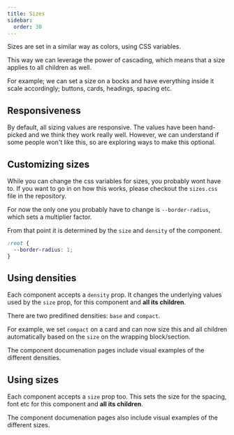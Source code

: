 ```yaml
---
title: Sizes
sidebar:
  order: 30
---
```


Sizes are set in a similar way as colors, using CSS variables.

This way we can leverage the power of cascading, which means that a size applies to all children as well.

For example; we can set a size on a bocks and have everything inside it scale accordingly; buttons, cards, headings, spacing etc.

## Responsiveness

By default, all sizing values are responsive. The values have been hand-picked and we think they work really well.
However, we can understand if some people won't like this, so are exploring ways to make this optional.

## Customizing sizes

While you can change the css variables for sizes, you probably wont have to. If you want to go in on how this works, please checkout the `sizes.css` file in the repository.

For now the only one you probably have to change is `--border-radius`, which sets a multiplier factor.

From that point it is determined by the `size` and `density` of the component.

```css
:root {
  --border-radius: 1;
}
```

## Using densities

Each component accepts a `density` prop. It changes the underlying values used by the `size` prop, for this component and **all its children**.

There are two predifined densities: `base` and `compact`.

For example, we set `compact` on a card and can now size this and all children automatically based on the `size` on the wrapping block/section.

The component documenation pages include visual examples of the different densities.

## Using sizes

Each component accepts a `size` prop too. This sets the size for the spacing, font etc for this component and **all its children**.

The component documenation pages also include visual examples of the different sizes.
